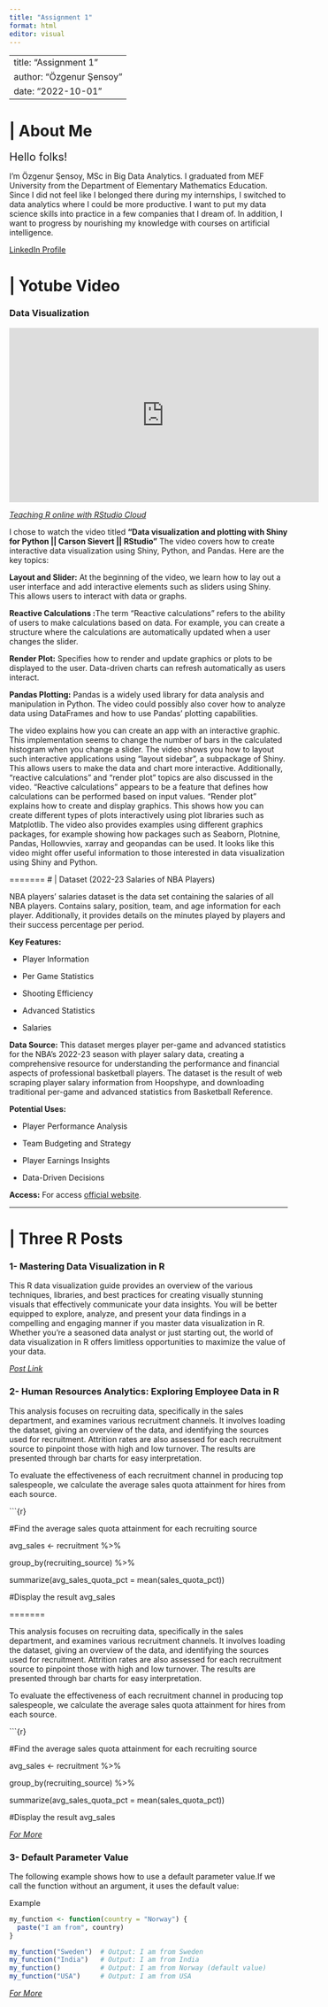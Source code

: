 ```yaml
---
title: "Assignment 1"
format: html
editor: visual
---
```


---
title: "Assignment 1"
author: "Özgenur Şensoy"
date: "2022-10-01"
---

# \| About Me

[Hello folks!]{style="font-size: 20px;"}

I'm Özgenur Şensoy, MSc in Big Data Analytics. I graduated from MEF University from the Department of Elementary Mathematics Education. Since I did not feel like I belonged there during my internships, I switched to data analytics where I could be more productive. I want to put my data science skills into practice in a few companies that I dream of. In addition, I want to progress by nourishing my knowledge with courses on artificial intelligence.

[LinkedIn Profile](https://www.linkedin.com/in/özgenurşensoy/)

# \| Yotube Video

### Data Visualization

<iframe width="560" height="315" src="https://www.youtube.com/embed/5zJC0AB-UK8?si=wTYh_CmeJ242Af2M" title="YouTube video player" frameborder="0" allow="accelerometer; autoplay; clipboard-write; encrypted-media; gyroscope; picture-in-picture; web-share" allowfullscreen>

</iframe>

</iframe>

[*Teaching R online with RStudio Cloud*](https://www.youtube.com/watch?v=5zJC0AB-UK8&list=PL9HYL-VRX0oTOK4cpbCbRk15K2roEgzVW&index=21)

I chose to watch the video titled **"Data visualization and plotting with Shiny for Python \|\| Carson Sievert \|\| RStudio"** The video covers how to create interactive data visualization using Shiny, Python, and Pandas. Here are the key topics:

**Layout and Slider:** At the beginning of the video, we learn how to lay out a user interface and add interactive elements such as sliders using Shiny. This allows users to interact with data or graphs.

**Reactive Calculations :**The term "Reactive calculations" refers to the ability of users to make calculations based on data. For example, you can create a structure where the calculations are automatically updated when a user changes the slider.

**Render Plot:** Specifies how to render and update graphics or plots to be displayed to the user. Data-driven charts can refresh automatically as users interact.

**Pandas Plotting:** Pandas is a widely used library for data analysis and manipulation in Python. The video could possibly also cover how to analyze data using DataFrames and how to use Pandas' plotting capabilities.

The video explains how you can create an app with an interactive graphic. This implementation seems to change the number of bars in the calculated histogram when you change a slider. The video shows you how to layout such interactive applications using "layout sidebar", a subpackage of Shiny. This allows users to make the data and chart more interactive. Additionally, "reactive calculations" and "render plot" topics are also discussed in the video. "Reactive calculations" appears to be a feature that defines how calculations can be performed based on input values. "Render plot" explains how to create and display graphics. This shows how you can create different types of plots interactively using plot libraries such as Matplotlib. The video also provides examples using different graphics packages, for example showing how packages such as Seaborn, Plotnine, Pandas, Hollowvies, xarray and geopandas can be used. It looks like this video might offer useful information to those interested in data visualization using Shiny and Python.

======= \# \| Dataset (2022-23 Salaries of NBA Players)

NBA players' salaries dataset is the data set containing the salaries of all NBA players. Contains salary, position, team, and age information for each player. Additionally, it provides details on the minutes played by players and their success percentage per period.

**Key Features:**

-   Player Information

-   Per Game Statistics

-   Shooting Efficiency

-   Advanced Statistics

-   Salaries

**Data Source:** This dataset merges player per-game and advanced statistics for the NBA's 2022-23 season with player salary data, creating a comprehensive resource for understanding the performance and financial aspects of professional basketball players. The dataset is the result of web scraping player salary information from Hoopshype, and downloading traditional per-game and advanced statistics from Basketball Reference.

**Potential Uses:**

-   Player Performance Analysis

-   Team Budgeting and Strategy

-   Player Earnings Insights

-   Data-Driven Decisions

**Access:** For access [official website](https://www.kaggle.com/datasets/jamiewelsh2/nba-player-salaries-2022-23-season/data).

------------------------------------------------------------------------

# \| Three R Posts

### 1- Mastering Data Visualization in R

This R data visualization guide provides an overview of the various techniques, libraries, and best practices for creating visually stunning visuals that effectively communicate your data insights. You will be better equipped to explore, analyze, and present your data findings in a compelling and engaging manner if you master data visualization in R. Whether you're a seasoned data analyst or just starting out, the world of data visualization in R offers limitless opportunities to maximize the value of your data.

[*Post Link*](https://medium.com/@HalderNilimesh/mastering-data-visualization-in-r-a-comprehensive-guide-to-creating-stunning-visuals-and-f733564a8a41)

### 2- Human Resources Analytics: Exploring Employee Data in R

This analysis focuses on recruiting data, specifically in the sales department, and examines various recruitment channels. It involves loading the dataset, giving an overview of the data, and identifying the sources used for recruitment. Attrition rates are also assessed for each recruitment source to pinpoint those with high and low turnover. The results are presented through bar charts for easy interpretation.

To evaluate the effectiveness of each recruitment channel in producing top salespeople, we calculate the average sales quota attainment for hires from each source.

\`\`\`{r}

#Find the average sales quota attainment for each recruiting source

avg_sales \<- recruitment %\>%

group_by(recruiting_source) %\>%

summarize(avg_sales_quota_pct = mean(sales_quota_pct))

#Display the result avg_sales

=======

This analysis focuses on recruiting data, specifically in the sales department, and examines various recruitment channels. It involves loading the dataset, giving an overview of the data, and identifying the sources used for recruitment. Attrition rates are also assessed for each recruitment source to pinpoint those with high and low turnover. The results are presented through bar charts for easy interpretation.

To evaluate the effectiveness of each recruitment channel in producing top salespeople, we calculate the average sales quota attainment for hires from each source.

\`\`\`{r}

#Find the average sales quota attainment for each recruiting source

avg_sales \<- recruitment %\>%

group_by(recruiting_source) %\>%

summarize(avg_sales_quota_pct = mean(sales_quota_pct))

#Display the result avg_sales

[*For More*](https://rpubs.com/alifrady/HR_analysis)

### 3- Default Parameter Value

The following example shows how to use a default parameter value.If we call the function without an argument, it uses the default value:

Example

```r
my_function <- function(country = "Norway") {
  paste("I am from", country)
}

my_function("Sweden")  # Output: I am from Sweden
my_function("India")   # Output: I am from India
my_function()          # Output: I am from Norway (default value)
my_function("USA")     # Output: I am from USA

```

[*For More*](https://www.w3schools.com/r/r_functions.asp)
